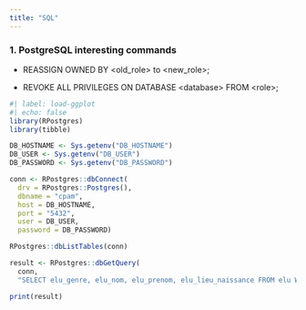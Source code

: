 ```yaml
---
title: "SQL"
---
```


### 1. PostgreSQL interesting commands

- REASSIGN OWNED BY \<old_role\> to \<new_role\>;

- REVOKE ALL PRIVILEGES ON DATABASE \<database\> FROM \<role\>;

```r
#| label: load-ggplot
#| echo: false
library(RPostgres)
library(tibble)

DB_HOSTNAME <- Sys.getenv("DB_HOSTNAME")
DB_USER <- Sys.getenv("DB_USER")
DB_PASSWORD <- Sys.getenv("DB_PASSWORD")

conn <- RPostgres::dbConnect(
  drv = RPostgres::Postgres(), 
  dbname = "cpam",
  host = DB_HOSTNAME,
  port = "5432",
  user = DB_USER,
  password = DB_PASSWORD)

RPostgres::dbListTables(conn)

result <- RPostgres::dbGetQuery(
  conn, 
  "SELECT elu_genre, elu_nom, elu_prenom, elu_lieu_naissance FROM elu WHERE elu_date_naissance = '1967-04-19' ORDER BY elu_genre, elu_nom, elu_prenom;")

print(result)
```